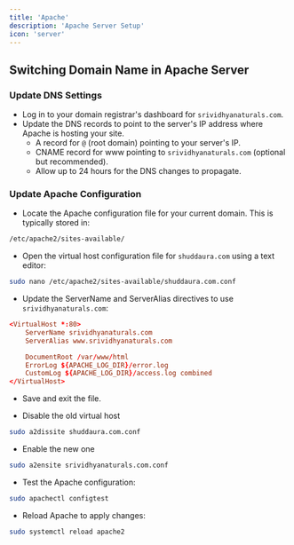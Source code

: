 ```yaml
---
title: 'Apache'
description: 'Apache Server Setup'
icon: 'server'
---
```


## Switching Domain Name in Apache Server

### Update DNS Settings

- Log in to your domain registrar's dashboard for `srividhyanaturals.com`.
- Update the DNS records to point to the server's IP address where Apache is hosting your site.
    - A record for `@` (root domain) pointing to your server's IP.
    - CNAME record for www pointing to `srividhyanaturals.com` (optional but recommended).
    - Allow up to 24 hours for the DNS changes to propagate.

### Update Apache Configuration
- Locate the Apache configuration file for your current domain. This is typically stored in:

```bash
/etc/apache2/sites-available/
```
- Open the virtual host configuration file for `shuddaura.com` using a text editor:

```bash
sudo nano /etc/apache2/sites-available/shuddaura.com.conf
```
- Update the ServerName and ServerAlias directives to use `srividhyanaturals.com`:

```conf
<VirtualHost *:80>
    ServerName srividhyanaturals.com
    ServerAlias www.srividhyanaturals.com

    DocumentRoot /var/www/html
    ErrorLog ${APACHE_LOG_DIR}/error.log
    CustomLog ${APACHE_LOG_DIR}/access.log combined
</VirtualHost>
```

- Save and exit the file.

- Disable the old virtual host

```bash
sudo a2dissite shuddaura.com.conf
```
- Enable the new one
```bash
sudo a2ensite srividhyanaturals.com.conf
```

- Test the Apache configuration:

```bash
sudo apachectl configtest
```

- Reload Apache to apply changes:
```bash
sudo systemctl reload apache2
```

